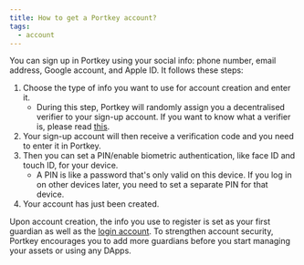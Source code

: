 ```yaml
---
title: How to get a Portkey account?
tags:
  - account
---
```


You can sign up in Portkey using your social info: phone number, email address, Google account, and Apple ID. It follows these steps:

1. Choose the type of info you want to use for account creation and enter it.
   * During this step, Portkey will randomly assign you a decentralised verifier to your sign-up account. If you want to know what a verifier is, please read [this](/docs/What-are-guardians-and-verifiers "").
2. Your sign-up account will then receive a verification code and you need to enter it in Portkey.
3. Then you can set a PIN/enable biometric authentication, like face ID and touch ID, for your device.
   * A PIN is like a password that's only valid on this device. If you log in on other devices later, you need to set a separate PIN for that device.
4. Your account has just been created.

Upon account creation, the info you use to register is set as your first guardian as well as the [login account](/docs/What-is-a-login-account ""). To strengthen account security, Portkey encourages you to add more guardians before you start managing your assets or using any DApps.

